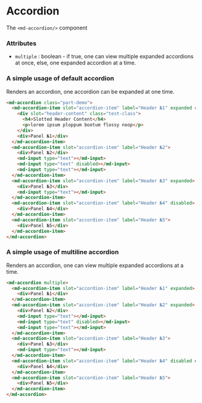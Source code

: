 
# Accordion

The `<md-accordion/>` component

### Attributes

- `multiple` : boolean - if true, one can view multiple expanded accordions at once, else, one expanded accordion at a time.

### A simple usage of default accordion

Renders an accordion, one accordion can be expanded at one time.

```html
<md-accordion class="part-demo">
  <md-accordion-item slot="accordion-item" label="Header №1" expanded class="part-demo">
    <div slot="header-content" class="test-class">
      <h4>Slotted Header Content</h4>
      <p>lorem ipsum ploppum bootum flossy noop</p>
    </div>
    <div>Panel №1</div>
  </md-accordion-item>
  <md-accordion-item slot="accordion-item" label="Header №2">
    <div>Panel №2</div>
    <md-input type="text"></md-input>
    <md-input type="text" disabled></md-input>
    <md-input type="text"></md-input>
  </md-accordion-item>
  <md-accordion-item slot="accordion-item" label="Header №3" expanded>
    <div>Panel №3</div>
    <md-input type="text"></md-input>
  </md-accordion-item>
  <md-accordion-item slot="accordion-item" label="Header №4" disabled>
    <div>Panel №4</div>
  </md-accordion-item>
  <md-accordion-item slot="accordion-item" label="Header №5">
    <div>Panel №5</div>
  </md-accordion-item>
</md-accordion>
```

### A simple usage of multiline accordion

Renders an accordion, one can view multiple expanded accordions at a time.

```html
<md-accordion multiple>
  <md-accordion-item slot="accordion-item" label="Header №1" expanded>
    <div>Panel №1</div>
  </md-accordion-item>
  <md-accordion-item slot="accordion-item" label="Header №2" expanded>
    <div>Panel №2</div>
    <md-input type="text"></md-input>
    <md-input type="text" disabled></md-input>
    <md-input type="text"></md-input>
  </md-accordion-item>
  <md-accordion-item slot="accordion-item" label="Header №3">
    <div>Panel №3</div>
    <md-input type="text"></md-input>
  </md-accordion-item>
  <md-accordion-item slot="accordion-item" label="Header №4" disabled expanded>
    <div>Panel №4</div>
  </md-accordion-item>
  <md-accordion-item slot="accordion-item" label="Header №5">
    <div>Panel №5</div>
  </md-accordion-item>
</md-accordion>
```
